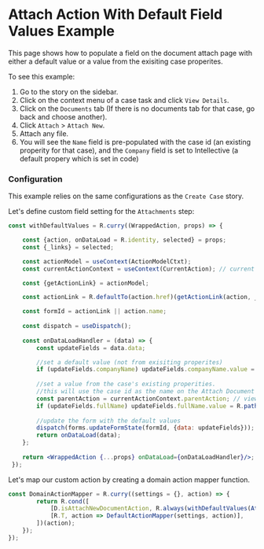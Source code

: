 
<Meta title="Examples/Actions/Attach With Default Fields/README"/>

# Attach Action With Default Field Values Example

This page shows how to populate a field on the document attach page with either a default value or a value from the exisiting case properites.

To see this example:
1. Go to the story on the sidebar. 
1. Click on the context menu of a case task and click `View Details`.
1. Click on the `Documents` tab (If there is no documents tab for that case, go back and choose another).
1. Click `Attach` > `Attach New`.
1. Attach any file.
1. You will see the `Name` field is pre-populated with the case id (an existing properity for that case), and the `Company` field is set to Intellective (a default propery which is set in code)


### Configuration

This example relies on the same configurations as the `Create Case` story.

Let's define custom field setting for the `Attachments` step:

```jsx 
const withDefaultValues = R.curry((WrappedAction, props) => {

	const {action, onDataLoad = R.identity, selected} = props;
	const {_links} = selected;

	const actionModel = useContext(ActionModelCtxt);
	const currentActionContext = useContext(CurrentAction); // current action is attach new document to the case

	const {getActionLink} = actionModel;

	const actionLink = R.defaultTo(action.href)(getActionLink(action, _links));

	const formId = actionLink || action.name;
  
	const dispatch = useDispatch();
  
	const onDataLoadHandler = (data) => {
		const updateFields = data.data;

		//set a default value (not from exisiting properites)
		if (updateFields.companyName) updateFields.companyName.value = "Intellective";
	
		//set a value from the case's existing properities.
		//this will use the case id as the name on the Attach Document page
		const parentAction = currentActionContext.parentAction; // view case action with the case data in selected property
		if (updateFields.fullName) updateFields.fullName.value = R.path(["selected", "id"], parentAction); //take value of id field as an example
	  
		//update the form with the default values
		dispatch(forms.updateFormState(formId, {data: updateFields}));
		return onDataLoad(data);
	};
  
	return <WrappedAction {...props} onDataLoad={onDataLoadHandler}/>;
 });

```

Let's map our custom action by creating a domain action mapper function.

```jsx
const DomainActionMapper = R.curry((settings = {}, action) => {
		return R.cond([
			[D.isAttachNewDocumentAction, R.always(withDefaultValues(AttachDocumentAction(settings)))],
			[R.T, action => DefaultActionMapper(settings, action)],
		])(action);
	});
});
```
